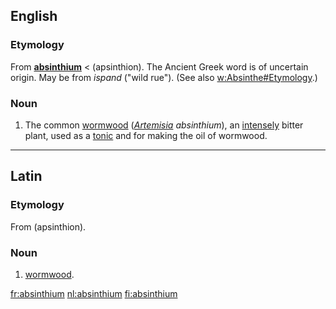 ==English==

===Etymology===
From {{L.}} '''[[#Latin|absinthium]]''' < {{AGr.}} '''{{polytonic|[[ἀψίνθιον]]}}''' (apsinthion).  The Ancient Greek word is of uncertain origin. May be from {{Pers.}} {{FAchar|[[اسپند]]}} ''ispand'' ("wild rue"). (See also [[w:Absinthe#Etymology]].)

===Noun===
{{en-noun|-}}

# {{botany}} The common [[wormwood]] (''[[Artemisia]] absinthium''), an [[intensely]] bitter plant, used as a [[tonic]] and for making the oil of wormwood.

----

==Latin==
{{la-decl-2nd-N|absinthi}}
===Etymology===
From {{AGr.|la}} '''{{polytonic|[[ἀψίνθιον]]}}''' (apsinthion).

===Noun===
{{la-noun|absinthium|absinthii|absinthiī|n|second}}

#[[wormwood]].


[[fr:absinthium]]
[[nl:absinthium]]
[[fi:absinthium]]